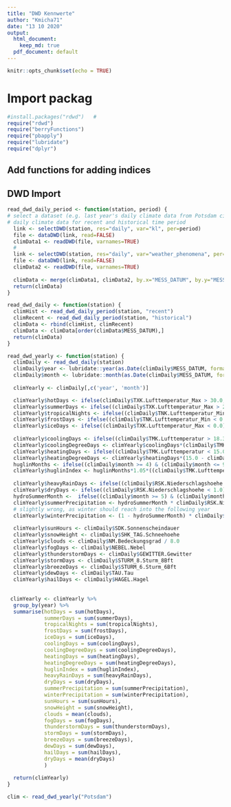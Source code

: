 ```yaml
---
title: "DWD Kennwerte"
author: "Kmicha71"
date: "13 10 2020"
output:
  html_document: 
    keep_md: true
  pdf_document: default
---
```


```r
knitr::opts_chunk$set(echo = TRUE)
```

# Import packag

```r
#install.packages("rdwd")   # 
require("rdwd")
require("berryFunctions")
require("pbapply")
require("lubridate")
require("dplyr")
```

## Add functions for adding indices


## DWD Import

```r

read_dwd_daily_period <- function(station, period) {
# select a dataset (e.g. last year's daily climate data from Potsdam city):
# daily climate data for recent and historical time period
  link <- selectDWD(station, res="daily", var="kl", per=period)
  file <- dataDWD(link, read=FALSE)
  climData1 <- readDWD(file, varnames=TRUE)
  #
  link <- selectDWD(station, res="daily", var="weather_phenomena", per=period)
  file <- dataDWD(link, read=FALSE)
  climData2 <- readDWD(file, varnames=TRUE) 
  
  climData <- merge(climData1, climData2, by.x="MESS_DATUM", by.y="MESS_DATUM")
  return(climData)
}

read_dwd_daily <- function(station) {
  climHist <- read_dwd_daily_period(station, "recent")
  climRecent <- read_dwd_daily_period(station, "historical")
  climData <- rbind(climHist, climRecent)
  climData <- climData[order(climData$MESS_DATUM),]
  return(climData)    
}

read_dwd_yearly <- function(station) {
  climDaily <- read_dwd_daily(station)
  climDaily$year <- lubridate::year(as.Date(climDaily$MESS_DATUM, format = "%Y-%m-%d")); 
  climDaily$month <- lubridate::month(as.Date(climDaily$MESS_DATUM, format = "%Y-%m-%d")); 
  
  climYearly <- climDaily[,c('year', 'month')]

  climYearly$hotDays <- ifelse(climDaily$TXK.Lufttemperatur_Max > 30.0, 1, 0)
  climYearly$summerDays <- ifelse((climDaily$TXK.Lufttemperatur_Max > 25.0), 1, 0)
  climYearly$tropicalNights <- ifelse((climDaily$TNK.Lufttemperatur_Min > 20.0), 1, 0)
  climYearly$frostDays <- ifelse((climDaily$TNK.Lufttemperatur_Min < 0.0), 1, 0)
  climYearly$iceDays <- ifelse((climDaily$TXK.Lufttemperatur_Max < 0.0), 1, 0)
  
  climYearly$coolingDays <- ifelse((climDaily$TMK.Lufttemperatur > 18.3), 1, 0)
  climYearly$coolingDegreeDays <- climYearly$coolingDays*(climDaily$TMK.Lufttemperatur - 18.3)  
  climYearly$heatingDays <- ifelse((climDaily$TMK.Lufttemperatur < 15.0), 1, 0)
  climYearly$heatingDegreeDays <- climYearly$heatingDays*(15.0 - climDaily$TMK.Lufttemperatur)
  huglinMonths <- ifelse((climDaily$month >= 4) & (climDaily$month <= 9), 1, 0)
  climYearly$huglinIndex <- huglinMonths*1.05*((climDaily$TMK.Lufttemperatur+climDaily$TXK.Lufttemperatur_Max)/2.0 - 10.0)
  
  climYearly$heavyRainDays <- ifelse((climDaily$RSK.Niederschlagshoehe > 25.0), 1, 0)
  climYearly$dryDays <- ifelse((climDaily$RSK.Niederschlagshoehe < 1.0), 1, 0)
  hydroSummerMonth <-  ifelse((climDaily$month >= 5) & (climDaily$month <= 10), 1, 0)
  climYearly$summerPrecipitation <- hydroSummerMonth * climDaily$RSK.Niederschlagshoehe
  # slightly wrong, as winter should reach into the following year 
  climYearly$winterPrecipitation <- (1 - hydroSummerMonth) * climDaily$RSK.Niederschlagshoehe
  
  climYearly$sunHours <- climDaily$SDK.Sonnenscheindauer
  climYearly$snowHeight <- climDaily$SHK_TAG.Schneehoehe
  climYearly$clouds <- climDaily$NM.Bedeckungsgrad / 8.0
  climYearly$fogDays <- climDaily$NEBEL.Nebel
  climYearly$thunderstormDays <- climDaily$GEWITTER.Gewitter
  climYearly$stormDays <- climDaily$STURM_8.Sturm_8Bft
  climYearly$breezeDays <- climDaily$STURM_6.Sturm_6Bft
  climYearly$dewDays <- climDaily$TAU.Tau
  climYearly$hailDays <- climDaily$HAGEL.Hagel
  
   
 climYearly <- climYearly %>%
  group_by(year) %>%
  summarise(hotDays = sum(hotDays),
            summerDays = sum(summerDays),
            tropicalNights = sum(tropicalNights),
            frostDays = sum(frostDays),
            iceDays = sum(iceDays),
            coolingDays = sum(coolingDays),
            coolingDegreeDays = sum(coolingDegreeDays),
            heatingDays = sum(heatingDays),
            heatingDegreeDays = sum(heatingDegreeDays),
            huglinIndex = sum(huglinIndex),
            heavyRainDays = sum(heavyRainDays),
            dryDays = sum(dryDays),
            summerPrecipitation = sum(summerPrecipitation),
            winterPrecipitation = sum(winterPrecipitation),
            sunHours = sum(sunHours),
            snowHeight = sum(snowHeight),
            clouds = mean(clouds),
            fogDays = sum(fogDays),
            thunderstormDays = sum(thunderstormDays),
            stormDays = sum(stormDays),
            breezeDays = sum(breezeDays),
            dewDays = sum(dewDays),
            hailDays = sum(hailDays),
            dryDays = mean(dryDays)
            )
   
  return(climYearly)
}

clim <- read_dwd_yearly("Potsdam")

```